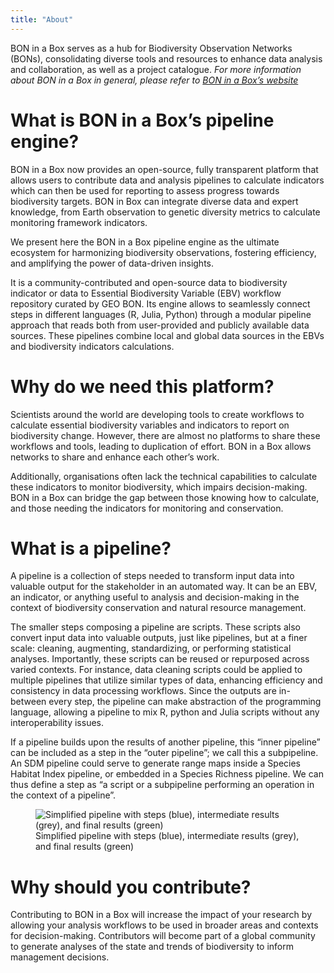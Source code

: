 ```yaml
---
title: "About"
---
```


BON in a Box serves as a hub for Biodiversity Observation Networks (BONs), consolidating diverse tools and resources to enhance data analysis and collaboration, as well as a project catalogue. *For more information about BON in a Box in general, please refer to [BON in a Box's website](https://boninabox.geobon.org/about)*

# What is BON in a Box's pipeline engine?

BON in a Box now provides an open-source, fully transparent platform that allows users to contribute data and analysis pipelines to calculate indicators which can then be used for reporting to assess progress towards biodiversity targets. BON in Box can integrate diverse data and expert knowledge, from Earth observation to genetic diversity metrics to calculate monitoring framework indicators.

We present here the BON in a Box pipeline engine as the ultimate ecosystem for harmonizing biodiversity observations, fostering efficiency, and amplifying the power of data-driven insights.

It is a community-contributed and open-source data to biodiversity indicator or data to Essential Biodiversity Variable (EBV) workflow repository curated by GEO BON. Its engine allows to seamlessly connect steps in different languages (R, Julia, Python) through a modular pipeline approach that reads both from user-provided and publicly available data sources. These pipelines combine local and global data sources in the EBVs and biodiversity indicators calculations.

# Why do we need this platform?

Scientists around the world are developing tools to create workflows to calculate essential biodiversity variables and indicators to report on biodiversity change. However, there are almost no platforms to share these workflows and tools, leading to duplication of effort. BON in a Box allows networks to share and enhance each other's work.

Additionally, organisations often lack the technical capabilities to calculate these indicators to monitor biodiversity, which impairs decision-making. BON in a Box can bridge the gap between those knowing how to calculate, and those needing the indicators for monitoring and conservation.

# What is a pipeline?

A pipeline is a collection of steps needed to transform input data into valuable output for the stakeholder in an automated way. It can be an EBV, an indicator, or anything useful to analysis and decision-making in the context of biodiversity conservation and natural resource management.

The smaller steps composing a pipeline are scripts. These scripts also convert input data into valuable outputs, just like pipelines, but at a finer scale: cleaning, augmenting, standardizing, or performing statistical analyses. Importantly, these scripts can be reused or repurposed across varied contexts. For instance, data cleaning scripts could be applied to multiple pipelines that utilize similar types of data, enhancing efficiency and consistency in data processing workflows. Since the outputs are in-between every step, the pipeline can make abstraction of the programming language, allowing a pipeline to mix R, python and Julia scripts without any interoperability issues.

If a pipeline builds upon the results of another pipeline, this “inner pipeline” can be included as a step in the “outer pipeline”; we call this a subpipeline. An SDM pipeline could serve to generate range maps inside a Species Habitat Index pipeline, or embedded in a Species Richness pipeline. We can thus define a step as “a script or a subpipeline performing an operation in the context of a pipeline”.

![Simplified pipeline with steps (blue), intermediate results (grey), and final results (green)](pipeline.png)

# Why should you contribute?

Contributing to BON in a Box will increase the impact of your research by allowing your analysis workflows to be used in broader areas and contexts for decision-making. Contributors will become part of a global community to generate analyses of the state and trends of biodiversity to inform management decisions.